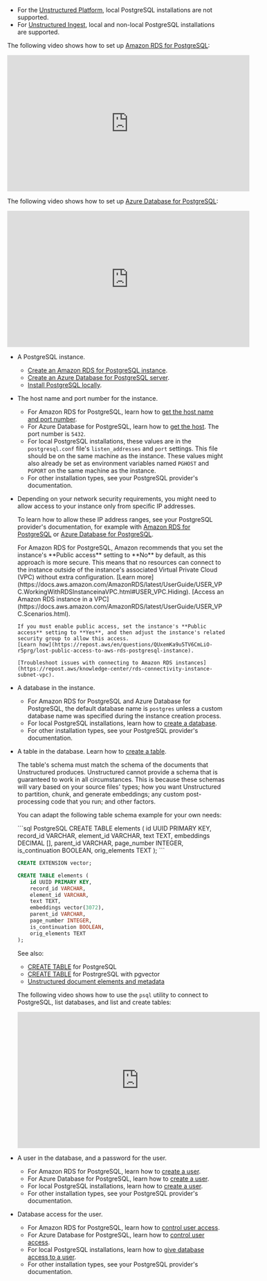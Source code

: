 - For the [Unstructured Platform](/platform/overview), local PostgreSQL installations are not supported.
- For [Unstructured Ingest](/ingestion/overview), local and non-local PostgreSQL installations are supported.

The following video shows how to set up [Amazon RDS for PostgreSQL](https://aws.amazon.com/rds/postgresql/):

<iframe
width="560"
height="315"
src="https://www.youtube.com/embed/QuIlEimejDs"
title="YouTube video player"
frameborder="0"
allow="accelerometer; autoplay; clipboard-write; encrypted-media; gyroscope; picture-in-picture"
allowfullscreen
></iframe>

The following video shows how to set up [Azure Database for PostgreSQL](https://azure.microsoft.com/products/postgresql):

<iframe
width="560"
height="315"
src="https://www.youtube.com/embed/6lvtBUFI7eQ"
title="YouTube video player"
frameborder="0"
allow="accelerometer; autoplay; clipboard-write; encrypted-media; gyroscope; picture-in-picture"
allowfullscreen
></iframe>


- A PostgreSQL instance. 

  - [Create an Amazon RDS for PostgreSQL instance](https://docs.aws.amazon.com/AmazonRDS/latest/UserGuide/CHAP_GettingStarted.CreatingConnecting.PostgreSQL.html).
  - [Create an Azure Database for PostgreSQL server](https://learn.microsoft.com/en-us/azure/postgresql/flexible-server/how-to-deploy-on-azure-free-account).
  - [Install PostgreSQL locally](https://www.postgresql.org/docs/current/tutorial-install.html). 

- The host name and port number for the instance. 

  - For Amazon RDS for PostgreSQL, learn how to [get the host name and port number](https://docs.aws.amazon.com/AmazonRDS/latest/UserGuide/USER_ConnectToPostgreSQLInstance.html#postgresql-endpoint).
  - For Azure Database for PostgreSQL, learn how to [get the host](https://learn.microsoft.com/azure/postgresql/flexible-server/quickstart-create-server#get-the-connection-information). The port number is `5432`.
  - For local PostgreSQL installations, these values are in the `postgresql.conf` file's `listen_addresses` and `port` settings. This file should be on the same machine as the instance. These values might also already be set as environment variables named `PGHOST` and `PGPORT` on the same machine as the instance. 
  - For other installation types, see your PostgreSQL provider's documentation.

- Depending on your network security requirements, you might need to allow access to your instance only from specific IP addresses.

  <AllowIPAddressRanges />

  To learn how to allow these IP address ranges, see your PostgreSQL provider's documentation, for example with 
  [Amazon RDS for PostgreSQL](https://docs.aws.amazon.com/AmazonRDS/latest/UserGuide/Overview.RDSSecurityGroups.html) or 
  [Azure Database for PostgreSQL](https://learn.microsoft.com/azure/postgresql/flexible-server/how-to-manage-firewall-portal#create-a-firewall-rule-after-server-is-created).

  <Note>
      For Amazon RDS for PostgreSQL, Amazon recommends that you set the instance's **Public access** setting to **No** by default, as this 
      approach is more secure. This means that no 
      resources can connect to the instance outside of the instance's associated Virtual Private Cloud (VPC) without extra configuration. 
      [Learn more](https://docs.aws.amazon.com/AmazonRDS/latest/UserGuide/USER_VPC.WorkingWithRDSInstanceinaVPC.html#USER_VPC.Hiding). 
      [Access an Amazon RDS instance in a VPC](https://docs.aws.amazon.com/AmazonRDS/latest/UserGuide/USER_VPC.Scenarios.html).

      If you must enable public access, set the instance's **Public access** setting to **Yes**, and then adjust the instance's related 
      security group to allow this access. 
      [Learn how](https://repost.aws/en/questions/QUxemKa9u5TV6CmLiO-r5prg/lost-public-access-to-aws-rds-postgresql-instance). 
      
      [Troubleshoot issues with connecting to Amazon RDS instances](https://repost.aws/knowledge-center/rds-connectivity-instance-subnet-vpc).
  </Note>

- A database in the instance. 

  - For Amazon RDS for PostgreSQL and Azure Database for PostgreSQL, the default database name is `postgres` unless a custom database name was specified during the instance creation process.
  - For local PostgreSQL installations, learn how to [create a database](https://www.postgresql.org/docs/current/tutorial-createdb.html).
  - For other installation types, see your PostgreSQL provider's documentation.

- A table in the database. Learn how to [create a table](https://www.postgresql.org/docs/current/tutorial-table.html).

  The table's schema must match the schema of the documents that Unstructured produces. 
  Unstructured cannot provide a schema that is guaranteed to work in all 
  circumstances. This is because these schemas will vary based on your source files' types; how you 
  want Unstructured to partition, chunk, and generate embeddings; any custom post-processing code that you run; and other factors. 
  
  You can adapt the following table schema example for your own needs:

  <CodeGroup>
    ```sql PostgreSQL
    CREATE TABLE elements (
        id UUID PRIMARY KEY,
        record_id VARCHAR,
        element_id VARCHAR,
        text TEXT,
        embeddings DECIMAL [],
        parent_id VARCHAR,
        page_number INTEGER,
        is_continuation BOOLEAN,
        orig_elements TEXT
    );
    ```
    
    ```sql PostgreSQL with pgvector 
    CREATE EXTENSION vector;
    
    CREATE TABLE elements (
        id UUID PRIMARY KEY,
        record_id VARCHAR,
        element_id VARCHAR,
        text TEXT,
        embeddings vector(3072),
        parent_id VARCHAR,
        page_number INTEGER,
        is_continuation BOOLEAN,
        orig_elements TEXT
    );
    ```
  </CodeGroup>  
  
  See also:

  - [CREATE TABLE](https://www.postgresql.org/docs/current/sql-createtable.html) for PostgreSQL
  - [CREATE TABLE](https://github.com/pgvector/pgvector) for PostrgreSQL with pgvector
  - [Unstructured document elements and metadata](/api-reference/api-services/document-elements)

  The following video shows how to use the `psql` utility to connect to PostgreSQL, list databases, and list and create tables:

  <iframe
  width="560"
  height="315"
  src="https://www.youtube.com/embed/IKo-4QHdNF4"
  title="YouTube video player"
  frameborder="0"
  allow="accelerometer; autoplay; clipboard-write; encrypted-media; gyroscope; picture-in-picture"
  allowfullscreen
  ></iframe>

- A user in the database, and a password for the user. 

  - For Amazon RDS for PostgreSQL, learn how to [create a user](https://docs.aws.amazon.com/AmazonRDS/latest/UserGuide/Appendix.PostgreSQL.CommonDBATasks.Roles.html).
  - For Azure Database for PostgreSQL, learn how to [create a user](https://learn.microsoft.com/azure/postgresql/flexible-server/how-to-create-users).
  - For local PostgreSQL installations, learn how to [create a user](https://www.postgresql.org/docs/current/sql-createuser.html).
  - For other installation types, see your PostgreSQL provider's documentation.

- Database access for the user.

  - For Amazon RDS for PostgreSQL, learn how to [control user access](https://docs.aws.amazon.com/AmazonRDS/latest/UserGuide/Appendix.PostgreSQL.CommonDBATasks.Access.html).
  - For Azure Database for PostgreSQL, learn how to [control user access](https://www.postgresql.org/docs/current/sql-createuser.html).
  - For local PostgreSQL installations, learn how to [give database access to a user](https://www.postgresql.org/docs/current/sql-grant.html).
  - For other installation types, see your PostgreSQL provider's documentation.